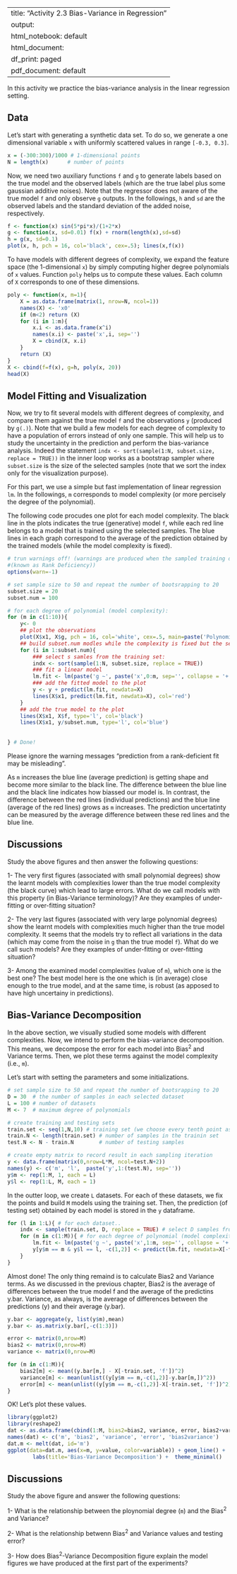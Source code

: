 
---
title: "Activity 2.3 Bias-Variance in Regression"
output:
  html_notebook: default
  html_document:
    df_print: paged
  pdf_document: default
---

In this activity we practice the bias-variance analysis in the linear regression setting.

## Data
Let's start with generating a synthetic data set. To do so, we generate a one dimensional variable `x` with uniformly scattered values in range `[-0.3, 0.3]`.

```r
x = (-300:300)/1000 # 1-dimensional points
N = length(x)      # number of points
```

Now, we need two auxiliary functions `f` and `g` to generate labels based on the true model and the observed labels (which are the true label plus some gaussian additive noises). Note that the regressor does not aware of the true model `f` and only observe `g` outputs. In the followings, `h` and `sd` are the observed labels and the standard deviation of the added noise, respectively.

```r
f <- function(x) sin(5*pi*x)/(1+2*x)   
g <- function(x, sd=0.01) f(x) + rnorm(length(x),sd=sd)
h = g(x, sd=0.1)
plot(x, h, pch = 16, col='black', cex=.5); lines(x,f(x))
```

To have models with different degrees of complexity, we expand the feature space (the 1-dimensional `x`) by simply computing higher degree polynomials of `x` values. Function `poly` helps us to compute these values. Each column of `X` corresponds to one of these dimensions.

```r
poly <- function(x, m=1){
    X = as.data.frame(matrix(1, nrow=N, ncol=1))
    names(X) <- 'x0'
    if (m<2) return (X)
    for (i in 1:m){
        x.i <- as.data.frame(x^i)
        names(x.i) <- paste('x',i, sep='')
        X = cbind(X, x.i)
    }
    return (X)
}
X <- cbind(f=f(x), g=h, poly(x, 20))
head(X)
```


## Model Fitting and Visualization
Now, we try to fit several models with different degrees of complexity, and compare them against the true model `f` and the observations `y` (produced by `g(.)`). Note that we build a few models for each degree of complexity to have a population of errors instead of only one sample. This will help us to study the uncertainty in the prediction and perform the bias-variance analysis. Indeed the statement `indx <- sort(sample(1:N, subset.size, replace = TRUE))` in the inner loop works as a bootstrap sampler where `subset.size` is the size of the selected samples (note that we sort the index only for the visualization purpose).

For this part, we use a simple but fast implementation of linear regression `lm`. In the followings, `m` corresponds to model complexity (or more percisely the degree of the polynomial).

The following code procudes one plot for each model complexity. The black line in the plots indicates the true (generative) model `f`, while each red line belongs to a model that is trained using the selected samples. The blue lines in each graph correspond to the average of the prediction obtained by the trained models (while the model complexity is fixed).



```r
# trun warnings off! (warnings are produced when the sampled training data does not cover the space well...
#(known as Rank Deficiency))
options(warn=-1)

# set sample size to 50 and repeat the number of bootsrapping to 20
subset.size = 20
subset.num = 100

# for each degree of polynomial (model complexity):
for (m in c(1:10)){
    y<- 0
    ## plot the observations
    plot(X$x1, X$g, pch = 16, col='white', cex=.5, main=paste('Polynomial of order', m))
    ## build subset.num modles while the complexity is fixed but the selected samples for training may vary:
    for (i in 1:subset.num){
        ### select s samles from the training set:
        indx <- sort(sample(1:N, subset.size, replace = TRUE))
        ### fit a linear model
        lm.fit <- lm(paste('g ~', paste('x',0:m, sep='', collapse = '+')), data=X[indx,])
        ### add the fitted model to the plot
        y <- y + predict(lm.fit, newdata=X)
        lines(X$x1, predict(lm.fit, newdata=X), col='red')
    }
    ## add the true model to the plot
    lines(X$x1, X$f, type='l', col='black')
    lines(X$x1, y/subset.num, type='l', col='blue')
    
    
} # Done!
```
Please ignore the warning messages "prediction from a rank-deficient fit may be misleading". 

As `m` increases the blue line (average prediction) is getting shape and become more similar to the black line. The difference between the blue line and the black line indicates how biassed our model is. In contrast, the difference between the red lines (individual predictions) and the blue line (average of the red lines) grows as `m` increases. The prediction uncertatinty can be measured by the average difference between these red lines and the blue line.

## Discussions
Study the above figures and then answer the following questions:

1- The very first figures (associated with small polynomial degrees) show the learnt models with complexities lower than the true  model complexity (the black curve) which lead to large errors. What do we call models with this property (in Bias-Variance terminology)? Are they examples of under-fitting or over-fitting situation?

2- The very last figures (associated with very large polynomial degrees) show the learnt models with complexities much higher than the true  model complexity. It seems that the models try to reflect all variations in the data (which may come from the noise in `g` than the true model `f`). What do we call such models? Are they examples of under-fitting or over-fitting situation?

3- Among the examined model complexities (value of `m`), which one is the best one? The best model here is the one which is (in average) close enough to the true model, and at the same time, is robust (as apposed to have high uncertainy in predictions).


## Bias-Variance Decomposition
In the above section, we visually studied some models with different complexities. Now, we intend to perform the bias-variance decomposition. This means, we decompose the error for each model into Bias<sup>2</sup> and Variance terms. Then, we plot these terms against the model complexity (i.e., `m`).

Let's start with setting the parameters and some initializations.

```r
# set sample size to 50 and repeat the number of bootsrapping to 20
D = 30  # the number of samples in each selected dataset
L = 100 # number of datasets 
M <- 7  # maximum degree of polynomials 

# create training and testing sets
train.set <- seq(1,N,10) # training set (we choose every tenth point as training data)
train.N <- length(train.set) # number of samples in the trainin set
test.N <- N - train.N        # number of testing samples

# create empty matrix to record result in each sampling iteration
y <- data.frame(matrix(0,nrow=L*M, ncol=test.N+2))
names(y) <- c('m', 'l',  paste('y',1:(test.N), sep=''))
y$m <- rep(1:M, 1, each = L)
y$l <- rep(1:L, M, each = 1)
```


In the outter loop, we create `L` datasets. For each of these datasets, we fix the points and build `M` models using the training set. Then, the prediction (of testing set) obtained by each model is stored in the `y` dataframe.

```r
for (l in 1:L){ # for each dataset..
    indx <- sample(train.set, D, replace = TRUE) # select D samples from the training set
    for (m in c(1:M)){ # for each degree of polynomial (model complexity)...
        lm.fit <- lm(paste('g ~', paste('x',1:m, sep='', collapse = '+')), data=X[indx,]) # fit a linear model
        y[y$m == m & y$l == l, -c(1,2)] <- predict(lm.fit, newdata=X[-train.set,]) # save the predictions
    }   
}
```


Almost done! The only thing remaind is to calculate Bias2 and Variance terms. As we discussed in the previous chapter, Bias2 is the average of differences between the true model f and the average of the predictins y.bar. Variance, as always, is the average of differences between the predictions (y) and their average (y.bar).


```r
y.bar <- aggregate(y, list(y$m),mean)
y.bar <- as.matrix(y.bar[,-c(1:3)])

error <- matrix(0,nrow=M)
bias2 <- matrix(0,nrow=M)
variance <- matrix(0,nrow=M)

for (m in c(1:M)){
    bias2[m] <- mean((y.bar[m,] - X[-train.set, 'f'])^2)
    variance[m] <- mean(unlist((y[y$m == m,-c(1,2)]-y.bar[m,])^2))
    error[m] <- mean(unlist((y[y$m == m,-c(1,2)]-X[-train.set, 'f'])^2))
} 
```

OK! Let's plot these values.

```r
library(ggplot2)
library(reshape2)
dat <- as.data.frame(cbind(1:M, bias2=bias2, variance, error, bias2+variance))
names(dat) <- c('m', 'bias2', 'variance', 'error', 'bias2variance')
dat.m <- melt(dat, id='m')
ggplot(data=dat.m, aes(x=m, y=value, color=variable)) + geom_line() + 
        labs(title='Bias-Variance Decomposition') +  theme_minimal()
```

## Discussions
Study the above figure and answer the following questions:

1- What is the relationship between the ploynomial degree (`m`) and the Bias<sup>2</sup> and Variance?

2- What is the relationship betwenn Bias<sup>2</sup> and Variance values and testing error?

3- How does Bias<sup>2</sup>-Variance Decomposition figure explain the model figures we have produced at the first part of the experiments?





























































